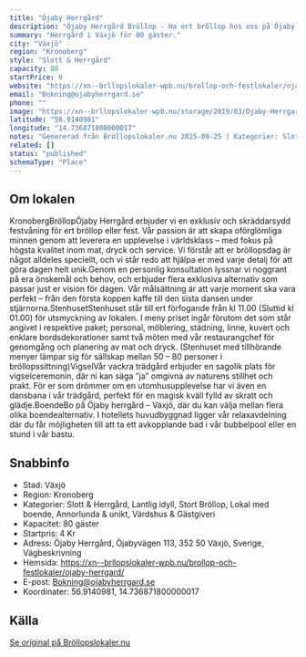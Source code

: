 ```yaml
---
title: "Öjaby Herrgård"
description: "Öjaby Herrgård Bröllop - Ha ert bröllop hos oss på Öjaby Herrgård. Se vår fina Bröllopslokal. Skicka gärna en förfrågan så hjälper vi Er!"
summary: "Herrgård i Växjö för 80 gäster."
city: "Växjö"
region: "Kronoberg"
style: "Slott & Herrgård"
capacity: 80
startPrice: 0
website: "https://xn--brllopslokaler-wpb.nu/brollop-och-festlokaler/ojaby-herrgard/"
email: "Bokning@ojabyherrgard.se"
phone: ""
image: "https://xn--brllopslokaler-wpb.nu/storage/2019/03/Ojaby-Herrgard-brollop-vaxjo-brollopslokal-kroboberg-4.webp"
latitude: "56.9140981"
longitude: "14.736871800000017"
notes: "Genererad från Bröllopslokaler.nu 2025-09-25 | Kategorier: Slott & Herrgård, Lantlig idyll, Stort Bröllop, Lokal med boende, Annorlunda & unikt, Värdshus & Gästgiveri"
related: []
status: "published"
schemaType: "Place"
---
```


## Om lokalen

KronobergBröllopÖjaby Herrgård erbjuder vi en exklusiv och skräddarsydd festvåning för ert bröllop eller fest. Vår passion är att skapa oförglömliga minnen genom att leverera en upplevelse i världsklass – med fokus på högsta kvalitet inom mat, dryck och service. Vi förstår att er bröllopsdag är något alldeles speciellt, och vi står redo att hjälpa er med varje detalj för att göra dagen helt unik.Genom en personlig konsultation lyssnar vi noggrant på era önskemål och behov, och erbjuder flera exklusiva alternativ som passar just er vision för dagen. Vår målsättning är att varje moment ska vara perfekt – från den första koppen kaffe till den sista dansen under stjärnorna.StenhusetStenhuset står till ert förfogande från kl 11.00 (Sluttid kl 01.00) för utsmyckning av lokalen. I meny priset ingår förutom det som står angivet i respektive paket; personal, möblering, städning, linne, kuvert och enklare bordsdekorationer samt två möten med vår restaurangchef för genomgång och planering av mat och dryck. (Stenhuset med tillhörande menyer lämpar sig för sällskap mellan 50 – 80 personer i bröllopssittning)VigselVår vackra trädgård erbjuder en sagolik plats för vigselceremonin, där ni kan säga ”ja” omgivna av naturens stillhet och prakt. För er som drömmer om en utomhusupplevelse har vi även en dansbana i vår trädgård, perfekt för en magisk kväll fylld av skratt och glädje.BoendeBo på Öjaby herrgård – Växjö, där du kan välja mellan flera olika boendealternativ. I hotellets huvudbyggnad ligger vår relaxavdelning där du får möjligheten till att ta ett avkopplande bad i vår bubbelpool eller en stund i vår bastu.

## Snabbinfo

- Stad: Växjö
- Region: Kronoberg
- Kategorier: Slott & Herrgård, Lantlig idyll, Stort Bröllop, Lokal med boende, Annorlunda & unikt, Värdshus & Gästgiveri
- Kapacitet: 80 gäster
- Startpris: 4 Kr
- Adress: Öjaby Herrgård, Öjabyvägen 113, 352 50 Växjö, Sverige, Vägbeskrivning
- Hemsida: https://xn--brllopslokaler-wpb.nu/brollop-och-festlokaler/ojaby-herrgard/
- E-post: Bokning@ojabyherrgard.se
- Koordinater: 56.9140981, 14.736871800000017

## Källa

[Se original på Bröllopslokaler.nu](https://xn--brllopslokaler-wpb.nu/brollop-och-festlokaler/ojaby-herrgard/)
